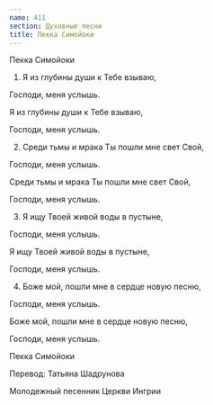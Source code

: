 ```yaml
---
name: 411
section: Духовные песни
title: Пекка Симойоки
---
```

Пекка Симойоки


1. Я из глубины души к Тебе взываю,

Господи, меня услышь.

Я из глубины души к Тебе взываю,

Господи, меня услышь.


2. Среди тьмы и мрака Ты пошли мне свет Свой,

Господи, меня услышь.

Среди тьмы и мрака Ты пошли мне свет Свой,

Господи, меня услышь.


3. Я ищу Твоей живой воды в пустыне,

Господи, меня услышь.

Я ищу Твоей живой воды в пустыне,

Господи, меня услышь.


4. Боже мой, пошли мне в сердце новую песню,

Господи, меня услышь.

Боже мой, пошли мне в сердце новую песню,

Господи, меня услышь.


Пекка Симойоки

Перевод: Татьяна Шадрунова

Молодежный песенник Церкви Ингрии